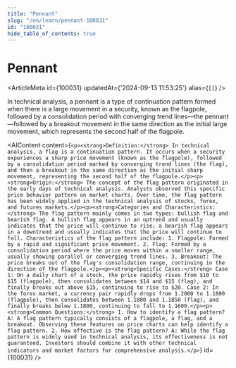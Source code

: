 ```yaml
---
title: "Pennant"
slug: "/en/learn/pennant-100031"
id: "100031"
hide_table_of_contents: true
---
```



# Pennant

<ArticleMeta id={100031} updatedAt={'2024-09-13 11:53:25'} alias={`[]`} />
<div className='border-solid border-b border-t-0 my-4 border-[var(--ifm-color-gray-300)]' />

In technical analysis, a pennant is a type of continuation pattern formed when there is a large movement in a security, known as the flagpole, followed by a consolidation period with converging trend lines—the pennant—followed by a breakout movement in the same direction as the initial large movement, which represents the second half of the flagpole.

<AIContent content={`<p><strong>Definition:</strong> In technical analysis, a flag is a continuation pattern. It occurs when a security experiences a sharp price movement (known as the flagpole), followed by a consolidation period marked by converging trend lines (the flag), and then a breakout in the same direction as the initial sharp movement, representing the second half of the flagpole.</p><p><strong>Origin:</strong> The concept of the flag pattern originated in the early days of technical analysis. Analysts observed this specific price behavior pattern on market charts. Over time, the flag pattern has been widely applied in the technical analysis of stocks, forex, and futures markets.</p><p><strong>Categories and Characteristics:</strong> The flag pattern mainly comes in two types: bullish flag and bearish flag. A bullish flag appears in an uptrend and usually indicates that the price will continue to rise; a bearish flag appears in a downtrend and usually indicates that the price will continue to fall. Characteristics of the flag pattern include: 1. Flagpole: Formed by a rapid and significant price movement. 2. Flag: Formed by a consolidation period where the price moves within a smaller range, usually showing parallel or converging trend lines. 3. Breakout: The price breaks out of the flag's consolidation range, continuing in the direction of the flagpole.</p><p><strong>Specific Cases:</strong> Case 1: On a daily chart of a stock, the price rapidly rises from $10 to $15 (flagpole), then consolidates between $14 and $15 (flag), and finally breaks out above $15, continuing to rise to $20. Case 2: In the forex market, a currency pair rapidly drops from 1.2000 to 1.1800 (flagpole), then consolidates between 1.1800 and 1.1850 (flag), and finally breaks below 1.1800, continuing to fall to 1.1600.</p><p><strong>Common Questions:</strong> 1. How to identify a flag pattern? A: A flag pattern typically consists of a flagpole, a flag, and a breakout. Observing these features on price charts can help identify a flag pattern. 2. How effective is the flag pattern? A: While the flag pattern is widely used in technical analysis, its effectiveness is not guaranteed. Investors should combine it with other technical indicators and market factors for comprehensive analysis.</p>`} id={100031} />
